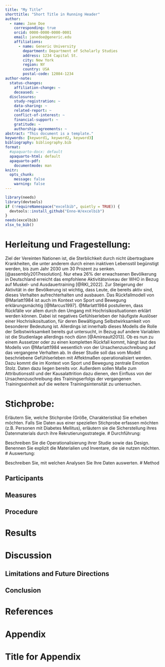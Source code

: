 ```yaml
---
title: "My Title"
shorttitle: "Short Title in Running Header"
author:
  - name: Jane Doe
    corresponding: true
    orcid: 0000-0000-0000-0001
    email: janedoe@generic.edu
    affiliations:
      - name: Generic University
        department: Department of Scholarly Studies
        address: 1234 Capital St.
        city: New York
        region: NY
        country: USA
        postal-code: 12084-1234
author-note:
  status-changes: 
    affiliation-change: ~
    deceased: ~
  disclosures:
    study-registration: ~
    data-sharing: ~
    related-report: ~
    conflict-of-interest: ~
    financial-support: ~
    gratitude: ~
    authorship-agreements: ~
abstract: "This document is a template."
keywords: [keyword1, keyword2, keyword3]
bibliography: bibliography.bib
format:
  #apaquarto-docx: default
  apaquarto-html: default
  apaquarto-pdf:
    documentmode: man
knitr: 
  opts_chunk: 
    message: false
    warning: false
---
```


```r
library(needs)
library(devtools)
if (!requireNamespace("excelbib", quietly = TRUE)) {
  devtools::install_github("Enno-W/excelbib")
}
needs(excelbib)
xlsx_to_bib()

```

# Herleitung und Fragestellung:

<!-- Bei der Darstellung Ihres Untersuchungsgegenstands bzw. Ihrer Fragestellung soll sowohl die Relevanz als auch eine ausdifferenzierte theoretische Begründung erfolgen. Erste Literaturquellen zum theoretischen Hintergrund Ihrer Arbeit sollten bereits im Exposé enthalten sein. -->

Ziel der Vereinten Nationen ist, die Sterblichkeit durch nicht übertragbare Krankheiten, die unter anderem durch einen inaktiven Lebensstil begünstigt werden, bis zum Jahr 2030 um 30 Prozent zu senken. [@assembly2017resolution]. Nur etwa 26% der erwachsenen Bevölkerung in Deutschland erreicht das empfohlene Aktivitätsniveau der WHO in Bezug auf Muskel- und Ausdauertraining [@RKI_2022]. Zur Steigerung der Aktivität in der Bevölkerung ist wichtig, dass Leute, die bereits aktiv sind, dieses Verhalten aufrechterhalten und ausbauen. Das Rückfallmodell von @Marlatt1984 ist auch im Kontext von Sport und Bewegung erklärungsmächtig [@Marcus1997]. @Marlatt1984 postulieren, dass Rückfälle vor allem durch den Umgang mit Hochrisikosituationen erklärt werden können. Dabei ist negatives Gefühlserleben der häufigste Auslöser einer Hochrisikosituation, für deren Bewältigung Selbstwirksamkeit von besonderer Bedeutung ist. Allerdings ist innerhalb dieses Modells die Rolle der Selbstwirksamkeit bereits gut untersucht, in Bezug auf andere Variablen ist die Studienlage allerdings noch dünn [@Amireault2013]. Ob es nun zu einem Aussetzer oder zu einen kompletten Rückfall kommt, hängt laut des Modells von @Marlatt1984 wesentlich von der Ursachenzuschreibung auf das vergangene Verhalten ab. 
In dieser Studie soll das vom Modell beschriebene Gefühlserleben mit Affektmaßen operationalisiert werden. Dazu kommt die im Kontext von Sport und Bewegung zentrale Emotion Stolz. Daten dazu liegen bereits vor. Außerdem sollen Maße zum Attributionsstil und der Kausalattrition dazu dienen, den Einfluss von der Ursachenzuschreibung des Trainingserfolgs der vergangenen Trainingseinheit auf die weitere Trainingsintensität zu untersuchen. 

# Stichprobe:

Erläutern Sie, welche Stichprobe (Größe, Charakteristika) Sie erheben möchten. Falls Sie Daten aus einer speziellen Stichprobe erfassen möchten (z.B. Personen mit Diabetes Mellitus), erläutern sie die Sicherstellung ihres Datenmaterials durch ihre Rekrutierungsstrategie. \# Durchführung:

Beschreiben Sie die Operationalisierung ihrer Studie sowie das Design. Benennen Sie explizit die Materialien und Inventare, die sie nutzen möchten. \# Auswertung:

Beschreiben Sie, mit welchen Analysen Sie Ihre Daten auswerten. \# Method

## Participants

## Measures

## Procedure

# Results

# Discussion

## Limitations and Future Directions

## Conclusion

# References

<!-- References will auto-populate in the refs div below -->

::: {#refs}
:::

# Appendix

# Title for Appendix
